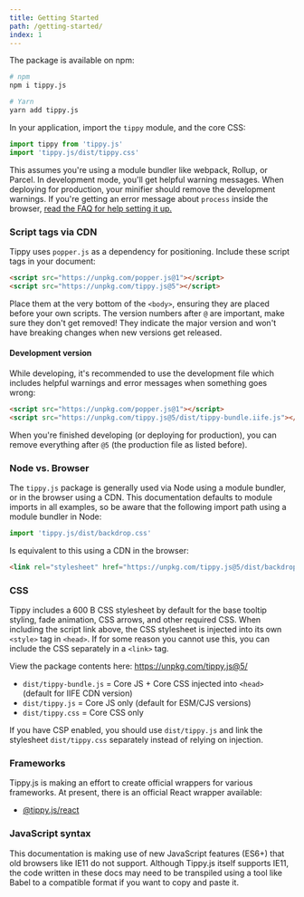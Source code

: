 ```yaml
---
title: Getting Started
path: /getting-started/
index: 1
---
```


The package is available on npm:

```bash
# npm
npm i tippy.js

# Yarn
yarn add tippy.js
```

In your application, import the `tippy` module, and the core CSS:

```js
import tippy from 'tippy.js'
import 'tippy.js/dist/tippy.css'
```

This assumes you're using a module bundler like webpack, Rollup, or Parcel. In
development mode, you'll get helpful warning messages. When deploying for
production, your minifier should remove the development warnings. If you're
getting an error message about `process` inside the browser,
[read the FAQ for help setting it up.](/faq/#im-getting-uncaught-referenceerror-process-is-not-defined)

### Script tags via CDN

Tippy uses `popper.js` as a dependency for positioning. Include these script
tags in your document:

```html
<script src="https://unpkg.com/popper.js@1"></script>
<script src="https://unpkg.com/tippy.js@5"></script>
```

Place them at the very bottom of the `<body>`, ensuring they are placed before
your own scripts. The version numbers after `@` are important, make sure they
don't get removed! They indicate the major version and won't have breaking
changes when new versions get released.

#### Development version

While developing, it's recommended to use the development file which includes
helpful warnings and error messages when something goes wrong:

```html
<script src="https://unpkg.com/popper.js@1"></script>
<script src="https://unpkg.com/tippy.js@5/dist/tippy-bundle.iife.js"></script>
```

When you're finished developing (or deploying for production), you can remove
everything after `@5` (the production file as listed before).

### Node vs. Browser

The `tippy.js` package is generally used via Node using a module bundler, or in
the browser using a CDN. This documentation defaults to module imports in all
examples, so be aware that the following import path using a module bundler in
Node:

```js
import 'tippy.js/dist/backdrop.css'
```

Is equivalent to this using a CDN in the browser:

```html
<link rel="stylesheet" href="https://unpkg.com/tippy.js@5/dist/backdrop.css" />
```

### CSS

Tippy includes a 600 B CSS stylesheet by default for the base tooltip styling,
fade animation, CSS arrows, and other required CSS. When including the script
link above, the CSS stylesheet is injected into its own `<style>` tag in
`<head>`. If for some reason you cannot use this, you can include the CSS
separately in a `<link>` tag.

View the package contents here: https://unpkg.com/tippy.js@5/

- `dist/tippy-bundle.js` = Core JS + Core CSS injected into `<head>` (default
  for IIFE CDN version)
- `dist/tippy.js` = Core JS only (default for ESM/CJS versions)
- `dist/tippy.css` = Core CSS only

If you have CSP enabled, you should use `dist/tippy.js` and link the stylesheet
`dist/tippy.css` separately instead of relying on injection.

### Frameworks

Tippy.js is making an effort to create official wrappers for various frameworks.
At present, there is an official React wrapper available:

- [@tippy.js/react](https://github.com/atomiks/tippy.js-react)

### JavaScript syntax

This documentation is making use of new JavaScript features (ES6+) that old
browsers like IE11 do not support. Although Tippy.js itself supports IE11, the
code written in these docs may need to be transpiled using a tool like Babel to
a compatible format if you want to copy and paste it.
